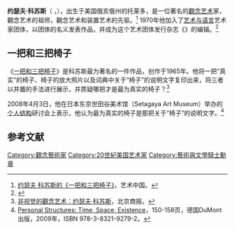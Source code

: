 {{Infobox artist
| bgcolour      = #6495ED
| name          = 约瑟夫·科苏斯<br />Joseph Kosuth
| image         =
| imagesize     =
| caption       = 《一把和三把椅子》<br />约瑟夫·科苏斯
| birth_name     =
| date_of_birth     = {{birth date|1945|1|31|}}
| place_of_birth      = 俄亥俄州[[托莱多|托莱多]]
| death_date     =
| death_place    =
| nationality   = [[美国|美国]]
| field         = [[观念艺术|观念艺术]]
| training      = 视觉艺术学院，纽约
| movement      = [[观念艺术|观念艺术]]
| works         =
| patrons       =
| influenced by =
| influenced    =
| awards        =[[法蘭西藝術與文學勳章|法蘭西藝術與文學勳章]]
}}
'''约瑟夫·科苏斯'''（'''{{lang-en|Joseph Kosuth}}''' {{IPAc-en|k|ə|ˈ|s|uː|t|,_|-|ˈ|s|uː|θ}}，{{bd|1945年|1月31日||}}），出生于美国俄亥俄州的托莱多，是一位著名的[[觀念艺术|觀念艺术]]家，觀念艺术的祖师，觀念艺术和装置艺术的先驱。<ref name="约瑟夫 科苏斯的《一把和三把椅子》">[http://art.china.cn/huihua/2009-10/12/content_3179922.htm 约瑟夫 科苏斯的《一把和三把椅子》]，艺术中国。</ref> 1970年他加入了[[艺术与语言|艺术与语言]]艺术家团体，以团体的名义发表作品，并成为这个艺术团体发行杂志《{{link-en|Art-Language}}》的编辑。<ref>{{cite journal|language=en|title=Introductory Note by the American Editor|journal=Art-Language|author=Joseph Kosuth|date=1970|volume=1|issue=2}}</ref>

== 一把和三把椅子 ==
《[[一把和三把椅子|一把和三把椅子]]》是科苏斯最为著名的一件作品，创作于1965年。他将一把“真实”的椅子、椅子的放大照片以及词典中关于“椅子”的说明文字复印出来，将三者以并置的手法进行展示，并质疑哪把才是最为真实的椅子？<ref name="非视觉的觀念艺术：约瑟夫·科苏斯">[http://news.artron.net/20100727/n115170.html 非视觉的觀念艺术：约瑟夫·科苏斯]，北京商报。</ref>

2008年4月3日，他在日本东京世田谷美术馆（Setagaya Art Museum）举办的[[个人结构|个人结构]]研讨会上表示，他认为最为真实的椅子是那把关于“椅子”的说明文字。<ref name="Personal Structures: Time, Space, Existence">[http://books.google.com.hk/books?id=it-OQQAACAAJ&dq=Personal+Structures:+Time+Space+Existence&hl=zh-CN&sa=X&ei=U_cKUuzUOueXiQfqroFg&ved=0CDAQ6AEwAA Personal Structures: Time, Space, Existence]，150-158页，德国DuMont出版，2009年，ISBN 978-3-8321-9279-2。</ref>

==参考文献==
{{reflist}}

{{Authority control}}
{{DEFAULTSORT:Kosuth, Joseph}}
[[Category:觀念藝術家|Category:觀念藝術家]]
[[Category:20世紀美国艺术家|Category:20世紀美国艺术家]]
[[Category:藝術與文學騎士勳章|Category:藝術與文學騎士勳章]]